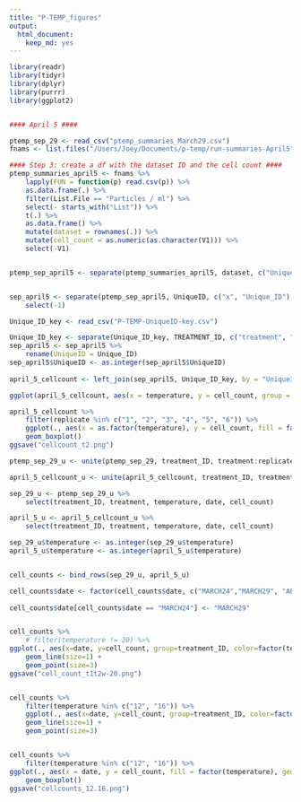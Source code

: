 ```yaml
---
title: "P-TEMP_figures"
output: 
  html_document: 
    keep_md: yes
---
```

```r
library(readr)
library(tidyr)
library(dplyr)
library(purrr)
library(ggplot2)


#### April 5 ####

ptemp_sep_29 <- read_csv("ptemp_summaries_March29.csv")
fnams <- list.files("/Users/Joey/Documents/p-temp/run-summaries-April5", full.names = TRUE) ## find out the names of all the files in data-summary, use full.names to get the relative path for each file

#### Step 3: create a df with the dataset ID and the cell count ####
ptemp_summaries_april5 <- fnams %>%  
	lapply(FUN = function(p) read.csv(p)) %>% 
	as.data.frame(.) %>% 
	filter(List.File == "Particles / ml") %>% 
	select(- starts_with("List")) %>%
	t(.) %>%
	as.data.frame() %>%
	mutate(dataset = rownames(.)) %>%
	mutate(cell_count = as.numeric(as.character(V1))) %>%
	select(-V1)


ptemp_sep_april5 <- separate(ptemp_summaries_april5, dataset, c("UniqueID", "date", "try"), extra = "drop")


sep_april5 <- separate(ptemp_sep_april5, UniqueID, c("x", "Unique_ID"), sep = 1) %>% 
	select(-1)

Unique_ID_key <- read_csv("P-TEMP-UniqueID-key.csv")

Unique_ID_key <- separate(Unique_ID_key, TREATMENT_ID, c("treatment", "temperature", "replicate"))
sep_april5 <- sep_april5 %>% 
	rename(UniqueID = Unique_ID)
sep_april5$UniqueID <- as.integer(sep_april5$UniqueID)
	
april_5_cellcount <- left_join(sep_april5, Unique_ID_key, by = "UniqueID")

ggplot(april_5_cellcount, aes(x = temperature, y = cell_count, group = treatment, color = factor(treatment))) + geom_point()

april_5_cellcount %>% 
	filter(replicate %in% c("1", "2", "3", "4", "5", "6")) %>% 
	ggplot(., aes(x = as.factor(temperature), y = cell_count, fill = factor(treatment), geom = "boxplot")) +
	geom_boxplot()
ggsave("cellcount_t2.png")

ptemp_sep_29_u <- unite(ptemp_sep_29, treatment_ID, treatment:replicate, remove = FALSE)

april_5_cellcount_u <- unite(april_5_cellcount, treatment_ID, treatment:replicate, remove = FALSE)

sep_29_u <- ptemp_sep_29_u %>% 
	select(treatment_ID, treatment, temperature, date, cell_count)

april_5_u <- april_5_cellcount_u %>% 
	select(treatment_ID, treatment, temperature, date, cell_count)

sep_29_u$temperature <- as.integer(sep_29_u$temperature)
april_5_u$temperature <- as.integer(april_5_u$temperature)


cell_counts <- bind_rows(sep_29_u, april_5_u)

cell_counts$date <- factor(cell_counts$date, c("MARCH24","MARCH29", "APRIL5"))
	
cell_counts$date[cell_counts$date == "MARCH24"] <- "MARCH29"


cell_counts %>% 
	# filter(temperature != 20) %>% 
ggplot(., aes(x=date, y=cell_count, group=treatment_ID, color=factor(temperature))) +
	geom_line(size=1) +
	geom_point(size=3)
ggsave("cell_count_t1t2w-20.png")


cell_counts %>% 
	filter(temperature %in% c("12", "16")) %>% 
	ggplot(., aes(x=date, y=cell_count, group=treatment_ID, color=factor(temperature))) +
	geom_line(size=1) +
	geom_point(size=3)


cell_counts %>% 
	filter(temperature %in% c("12", "16")) %>% 
ggplot(., aes(x = date, y = cell_count, fill = factor(temperature), geom = "boxplot")) +
	geom_boxplot()
ggsave("cellcounts_12.16.png")
```
